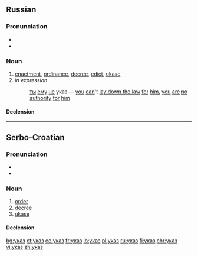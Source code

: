 ==Russian==

===Pronunciation===
* {{IPA|/ʊˈkas/|lang=ru}}
* {{audio|Ru-указ.ogg|audio|lang=ru}}

===Noun===
{{ru-noun|ука́з|m-in}}

# [[enactment]], [[ordinance]], [[decree]], [[edict]], [[ukase]]
# ''in expression''
#: [[ты]] [[он|ему]] [[не]] указ — [[you]] [[can]]'t [[lay down the law]] [[for]] [[him]], [[you]] [[are]] [[no]] [[authority]] [[for]] [[him]]
====Declension====
{{ru-noun-1|ука́з}}

----

==Serbo-Croatian==

===Pronunciation===
* {{IPA|/ǔːkaːz/|lang=sh}}
* {{hyphenation|у|каз|lang=sh}}

===Noun===
{{sh-noun|g=m|head=у́ка̄з|c|ukaz|úkāz}}

# [[order]]
# [[decree]]
# [[ukase]]

====Declension====
{{sh-decl-noun|sc=Cyrl
|указ|укази
|указа|указа
|указу|указима
|указ|указе
|указу / указе|укази
|указу|указима
|указом|указима
}}

[[bg:указ]]
[[et:указ]]
[[eo:указ]]
[[fr:указ]]
[[io:указ]]
[[pl:указ]]
[[ru:указ]]
[[fi:указ]]
[[chr:указ]]
[[vi:указ]]
[[zh:указ]]